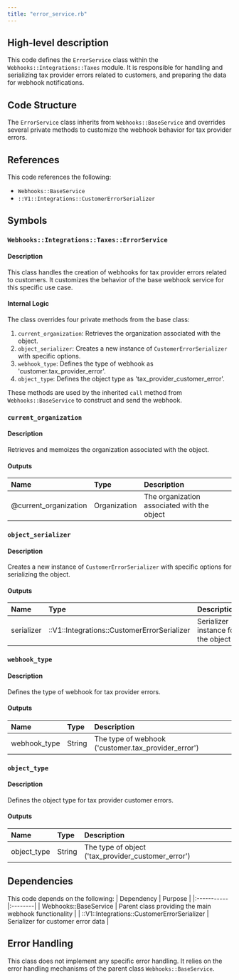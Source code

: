 ```yaml
---
title: "error_service.rb"
---
```


## High-level description
This code defines the `ErrorService` class within the `Webhooks::Integrations::Taxes` module. It is responsible for handling and serializing tax provider errors related to customers, and preparing the data for webhook notifications.

## Code Structure
The `ErrorService` class inherits from `Webhooks::BaseService` and overrides several private methods to customize the webhook behavior for tax provider errors.

## References
This code references the following:
- `Webhooks::BaseService`
- `::V1::Integrations::CustomerErrorSerializer`

## Symbols

### `Webhooks::Integrations::Taxes::ErrorService`
#### Description
This class handles the creation of webhooks for tax provider errors related to customers. It customizes the behavior of the base webhook service for this specific use case.

#### Internal Logic
The class overrides four private methods from the base class:
1. `current_organization`: Retrieves the organization associated with the object.
2. `object_serializer`: Creates a new instance of `CustomerErrorSerializer` with specific options.
3. `webhook_type`: Defines the type of webhook as 'customer.tax_provider_error'.
4. `object_type`: Defines the object type as 'tax_provider_customer_error'.

These methods are used by the inherited `call` method from `Webhooks::BaseService` to construct and send the webhook.

### `current_organization`
#### Description
Retrieves and memoizes the organization associated with the object.

#### Outputs
| Name | Type | Description |
|:-----|:-----|:------------|
| @current_organization | Organization | The organization associated with the object |

### `object_serializer`
#### Description
Creates a new instance of `CustomerErrorSerializer` with specific options for serializing the object.

#### Outputs
| Name | Type | Description |
|:-----|:-----|:------------|
| serializer | ::V1::Integrations::CustomerErrorSerializer | Serializer instance for the object |

### `webhook_type`
#### Description
Defines the type of webhook for tax provider errors.

#### Outputs
| Name | Type | Description |
|:-----|:-----|:------------|
| webhook_type | String | The type of webhook ('customer.tax_provider_error') |

### `object_type`
#### Description
Defines the object type for tax provider customer errors.

#### Outputs
| Name | Type | Description |
|:-----|:-----|:------------|
| object_type | String | The type of object ('tax_provider_customer_error') |

## Dependencies
This code depends on the following:
| Dependency | Purpose |
|:-----------|:--------|
| Webhooks::BaseService | Parent class providing the main webhook functionality |
| ::V1::Integrations::CustomerErrorSerializer | Serializer for customer error data |

## Error Handling
This class does not implement any specific error handling. It relies on the error handling mechanisms of the parent class `Webhooks::BaseService`.